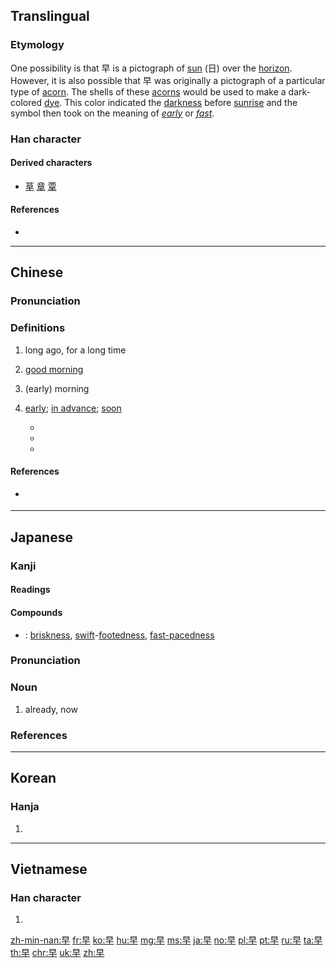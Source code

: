 ==Translingual==
{{stroke order|strokes=6}}
{{stroke order|type=animate}}

===Etymology===
One possibility is that 早 is a pictograph of [[sun]] (日) over the [[horizon]]. However, it is also possible that 早 was originally a pictograph of a particular type of [[acorn]]. The shells of these [[acorns]] would be used to make a dark-colored [[dye]]. This color indicated the [[darkness]] before [[sunrise]] and the symbol then took on the meaning of ''[[early]]'' or ''[[fast]]''.

===Han character===
{{Han char|rn=72|rad=日|as=02|sn=6|four=60400|canj=AJ|ids=⿱日十}}

====Derived characters====
* [[草]] [[章]] [[覃]]

====References====
* {{Han ref|kx=0489.120|dkj=13742|dj=0850.090|hdz=21483.060|uh=65E9|ud=26089|bh=A6AD|bd=42669}}

----

==Chinese==
{{zh-forms}}

===Pronunciation===
{{zh-pron
|m=zǎo
|ma=y
|c=zou2
|h=pfs=chó
|mn=chá/chái
|w=2tsau
|mc=y
|oc=y
|cat=n,a,adv
}}

===Definitions===
{{zh-hanzi}}

# {{lb|zh|Beginning Mandarin}} long ago, for a long time
#: {{zh-usex|他 早 走 了。|He left long ago.}}
#: {{zh-usex|這 個 變壓器 已經 燒 毀 了，早 該 拆 換 一 個 新 的 了。|This transformer has burnt out. It'should have been replaced a long time ago.}}
# [[good morning]]
# {{lb|zh|Beginning Mandarin}} (early) morning
#: {{zh-usex|我 今 '''早''' 沒 有 見到 他。|I didn't see him this '''morning'''.}}
# {{lb|zh|Beginning Mandarin}} [[early]]; [[in advance]]; [[soon]]
#* {{zh-usex|我 醒 得 很 '''早'''|I woke up '''early'''}}
#* {{zh-usex|你 能 不 能 '''早''' 一點 來？|Can you be here a little '''earlier'''?}}
#* {{zh-usex|請問，我 今天 '''早''' 走 一會兒{r} 行 嗎？|Please could I leave '''early''' today?}}

====References====
* {{qualifier|Min Nan}} {{thcwd|2446}}

{{zh-cat|Beginning}}

----

==Japanese==

===Kanji===
{{ja-kanji|grade=1|rs=日02}}

====Readings====
{{ja-readings|goon=[[そう]] (sō)|kanon=[[そう]] (sō)|kanyoon=[[さつ]] (satsu)|kun=[[はやい]] (hayai), [[はや]] (haya), [[さ]] (sa)}}

====Compounds====
{{der-top|Compounds}}
* {{ja-r|足早|あしばや}}: [[briskness]], [[swift]]-[[footed]][[-ness|ness]], [[fast-paced]][[-ness|ness]]
{{der-bottom}}

{{ja-kanjitab|はや|yomi=k}}

===Pronunciation===
{{ja-pron|yomi=k|はや|acc=1|acc_ref=DJR}}

===Noun===
{{ja-noun|はや}}

# already, now

===References===
<references/>

----

==Korean==

===Hanja===
{{ko-hanja|hangeul=조|eumhun=일찍|mr=cho|y=co}}

# {{defn|lang=ko|sort=日02}}

----

==Vietnamese==

===Han character===
{{vi-hantu|[[tảo]], [[linh]]|rs=日02}}

# {{defn|lang=vi|sort=日02}}

[[zh-min-nan:早]]
[[fr:早]]
[[ko:早]]
[[hu:早]]
[[mg:早]]
[[ms:早]]
[[ja:早]]
[[no:早]]
[[pl:早]]
[[pt:早]]
[[ru:早]]
[[ta:早]]
[[th:早]]
[[chr:早]]
[[uk:早]]
[[zh:早]]